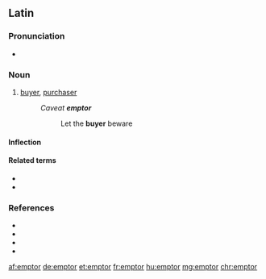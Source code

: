 ==Latin==

===Pronunciation===
* {{la-IPA|ēmptor}}

===Noun===
{{la-noun|ēmptor||ēmptōris|m|third}}

# [[buyer]], [[purchaser]]
#: ''Caveat '''emptor'''''
#:: Let the '''buyer''' beware

====Inflection====
{{la-decl-3rd|ēmptor}}

====Related terms====
* {{l|la|emō}}
* {{l|la|ēmptiō}}

===References===
* {{R:L&S}}
* {{R:Elementary Lewis}}
* {{R:du Cange}}
* {{R:Gaffiot}}

[[af:emptor]]
[[de:emptor]]
[[et:emptor]]
[[fr:emptor]]
[[hu:emptor]]
[[mg:emptor]]
[[chr:emptor]]